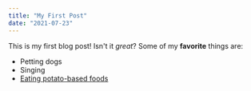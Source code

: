 ```yaml
---
title: "My First Post"
date: "2021-07-23"
---
```

This is my first blog post! Isn't it *great*?
Some of my **favorite** things are:
* Petting dogs
* Singing
* [Eating potato-based foods](https://www.bbcgoodfood.com/recipes/collection/potato-recipes)
